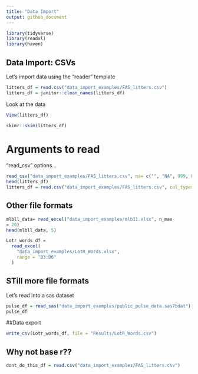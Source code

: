 ```yaml
---
title: "Data Import"
output: github_document
---
```

```r
library(tidyverse)
library(readxl)
library(haven)
```


## Data Import: CSVs

Let's import data using the "reader" template
```r
litters_df = read.csv("data_import_examples/FAS_litters.csv")
litters_df = janitor::clean_names(litters_df)
```

Look at the data

```r
View(litters_df)
```


```r
skimr::skim(litters_df)
```

# Arguments to read

"read_csv" options...
```r
read_csv("data_import_examples/FAS_litters.csv", na= c("", "NA", 999, 88), skip = 2)
head(litters_df)
litters_df = read.csv("data_import_examples/FAS_litters.csv", col_types = "ccdddddd")
```
## Other file formats

```r

mlbll_data= read_excel("data_import_examples/mlb11.xlsx", n_max
= 20)
head(mlbll_data, 5)

Lotr_words_df = 
  read_excel(
    "data_import_examples/LotR_Words.xlsx",
    range = "B3:D6"
  )
``` 
## STill more file formats
Let's read into a sas dataset

```r
pulse_df = read_sas("data_import_examples/public_pulse_data.sas7bdat")
pulse_df
```


##Data export
```r
write_csv(Lotr_words_df, file = "Results/LotR_Words.csv")
```


## Why not base r??

```r
dont_do_this_df = read.csv("data_import_examples/FAS_litters.csv")
```

